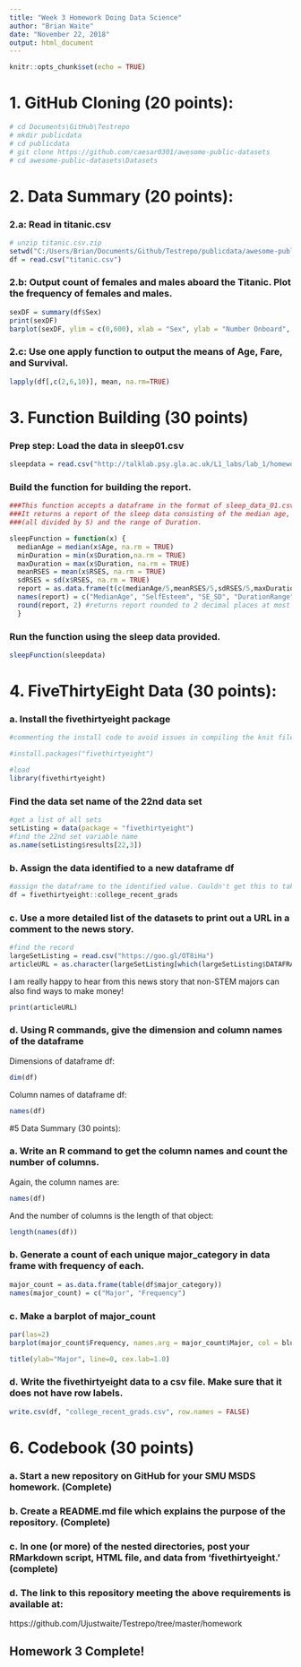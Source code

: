 ```yaml
---
title: "Week 3 Homework Doing Data Science"
author: "Brian Waite"
date: "November 22, 2018"
output: html_document
---
```


```r
knitr::opts_chunk$set(echo = TRUE)
```

# 1. GitHub Cloning (20 points): 

```r
# cd Documents\GitHub\Testrepo
# mkdir publicdata
# cd publicdata
# git clone https://github.com/caesar0301/awesome-public-datasets
# cd awesome-public-datasets\Datasets
```

# 2. Data Summary (20 points): 

### 2.a: Read in titanic.csv

```r
# unzip titanic.csv.zip
setwd("C:/Users/Brian/Documents/Github/Testrepo/publicdata/awesome-public-datasets/Datasets")
df = read.csv("titanic.csv")
```

### 2.b: Output count of females and males aboard the Titanic. Plot the frequency of females and males. 

```r
sexDF = summary(df$Sex)
print(sexDF)
barplot(sexDF, ylim = c(0,600), xlab = "Sex", ylab = "Number Onboard", main = "Sex frequency on Titanic")
```



### 2.c: Use one apply function to output the means of Age, Fare, and Survival.

```r
lapply(df[,c(2,6,10)], mean, na.rm=TRUE)
```

# 3. Function Building (30 points)

### Prep step: Load the data in sleep01.csv

```r
sleepdata = read.csv("http://talklab.psy.gla.ac.uk/L1_labs/lab_1/homework/sleep_data_01.csv")
```

### Build the function for building the report. 

```r
###This function accepts a dataframe in the format of sleep_data_01.csv imported into a dataframe
###It returns a report of the sleep data consisting of the median age, RSES mean, RSES std. deviation 
###(all divided by 5) and the range of Duration. 

sleepFunction = function(x) { 
  medianAge = median(x$Age, na.rm = TRUE)
  minDuration = min(x$Duration,na.rm = TRUE)
  maxDuration = max(x$Duration, na.rm = TRUE)
  meanRSES = mean(x$RSES, na.rm = TRUE)
  sdRSES = sd(x$RSES, na.rm = TRUE)
  report = as.data.frame(t(c(medianAge/5,meanRSES/5,sdRSES/5,maxDuration - minDuration)))
  names(report) = c("MedianAge", "SelfEsteem", "SE_SD", "DurationRange")
  round(report, 2) #returns report rounded to 2 decimal places at most
  }
```

### Run the function using the sleep data provided. 

```r
sleepFunction(sleepdata)
```

# 4. FiveThirtyEight Data (30 points): 

### a. Install the fivethirtyeight package

```r
#commenting the install code to avoid issues in compiling the knit file

#install.packages("fivethirtyeight")

#load
library(fivethirtyeight)
```

### Find the data set name of the 22nd data set

```r

#get a list of all sets
setListing = data(package = "fivethirtyeight")
#find the 22nd set variable name
as.name(setListing$results[22,3])
```

### b. Assign the data identified to a new dataframe df

```r
#assign the dataframe to the identified value. Couldn't get this to take programmatically with as.name, call, eval, etc... Not sure why. 
df = fivethirtyeight::college_recent_grads
```

### c. Use a more detailed list of the datasets to print out a URL in a comment to the news story. 

```r
#find the record
largeSetListing = read.csv("https://goo.gl/OT8iHa") 
articleURL = as.character(largeSetListing[which(largeSetListing$DATAFRAME_NAME == setListing$results[22,3]),12])
```

I am really happy to hear from this news story that non-STEM majors can also find ways to make money! 

```r
print(articleURL)
```

### d. Using R commands, give the dimension and column names of the dataframe

Dimensions of dataframe df: <numrows> <numcols> 

```r
dim(df)
```

Column names of dataframe df: 

```r
names(df)
```

#5 Data Summary (30 points): 

### a. Write an R command to get the column names and count the number of columns. 

Again, the column names are: 
```r
names(df)
```

And the number of columns is the length of that object: 
```r
length(names(df))
```

### b. Generate a count of each unique major_category in data frame with frequency of each. 

```r
major_count = as.data.frame(table(df$major_category))
names(major_count) = c("Major", "Frequency")
```

### c. Make a barplot of major_count

```r
par(las=2)
barplot(major_count$Frequency, names.arg = major_count$Major, col = blues9, horiz = TRUE, xlim = c(0,30), xlab = "Num Occurrences", main = "Frequency of Majors")

title(ylab="Major", line=0, cex.lab=1.0)
```

### d. Write the fivethirtyeight data to a csv file. Make sure that it does not have row labels.

```r
write.csv(df, "college_recent_grads.csv", row.names = FALSE)
```

# 6. Codebook (30 points) 

### a. Start a new repository on GitHub for your SMU MSDS homework. (Complete) 

### b. Create a README.md file which explains the purpose of the repository. (Complete) 

### c. In one (or more) of the nested directories, post your RMarkdown script, HTML file, and data from 'fivethirtyeight.' (complete) 

### d. The link to this repository meeting the above requirements is available at: 

https://github.com/Ujustwaite/Testrepo/tree/master/homework

## Homework 3 Complete! 